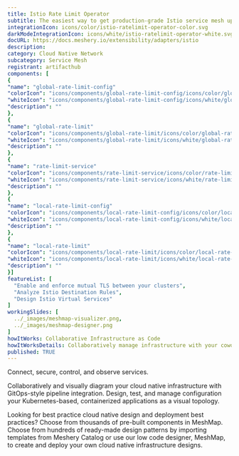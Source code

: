 ```yaml
---
title: Istio Rate Limit Operator
subtitle: The easiest way to get production-grade Istio service mesh up and running
integrationIcon: icons/color/istio-ratelimit-operator-color.svg
darkModeIntegrationIcon: icons/white/istio-ratelimit-operator-white.svg
docURL: https://docs.meshery.io/extensibility/adapters/istio
description: 
category: Cloud Native Network
subcategory: Service Mesh
registrant: artifacthub
components: [
{
"name": "global-rate-limit-config"
"colorIcon": "icons/components/global-rate-limit-config/icons/color/global-rate-limit-config-color.svg"
"whiteIcon": "icons/components/global-rate-limit-config/icons/white/global-rate-limit-config-white.svg"
"description": ""
},
{
"name": "global-rate-limit"
"colorIcon": "icons/components/global-rate-limit/icons/color/global-rate-limit-color.svg"
"whiteIcon": "icons/components/global-rate-limit/icons/white/global-rate-limit-white.svg"
"description": ""
},
{
"name": "rate-limit-service"
"colorIcon": "icons/components/rate-limit-service/icons/color/rate-limit-service-color.svg"
"whiteIcon": "icons/components/rate-limit-service/icons/white/rate-limit-service-white.svg"
"description": ""
},
{
"name": "local-rate-limit-config"
"colorIcon": "icons/components/local-rate-limit-config/icons/color/local-rate-limit-config-color.svg"
"whiteIcon": "icons/components/local-rate-limit-config/icons/white/local-rate-limit-config-white.svg"
"description": ""
},
{
"name": "local-rate-limit"
"colorIcon": "icons/components/local-rate-limit/icons/color/local-rate-limit-color.svg"
"whiteIcon": "icons/components/local-rate-limit/icons/white/local-rate-limit-white.svg"
"description": ""
}]
featureList: [
  "Enable and enforce mutual TLS between your clusters",
  "Analyze Istio Destination Rules",
  "Design Istio Virtual Services"
]
workingSlides: [
  ../_images/meshmap-visualizer.png,
  ../_images/meshmap-designer.png
]
howItWorks: Collaborative Infrastructure as Code
howItWorksDetails: Collaboratively manage infrastructure with your coworkers synchronously sharing the same designs.
published: TRUE
---
```

<p>
Connect, secure, control, and observe services.
</p>
<p>
    Collaboratively and visually diagram your cloud native infrastructure with GitOps-style pipeline integration. Design, test, and manage configuration your Kubernetes-based, containerized applications as a visual topology.
</p>
<p>
    Looking for best practice cloud native design and deployment best practices? Choose from thousands of pre-built components in MeshMap. Choose from hundreds of ready-made design patterns by importing templates from Meshery Catalog or use our low code designer, MeshMap, to create and deploy your own cloud native infrastructure designs.
</p>
